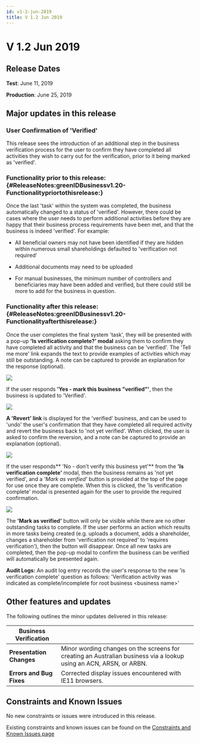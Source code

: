 ```yaml
---
id: v1-2-jun-2019
title: V 1.2 Jun 2019
---
```


# V 1.2 Jun 2019

## Release Dates

**Test**: June 11, 2019

**Production**: June 25, 2019

## Major updates in this release

### User Confirmation of 'Verified'

This release sees the introduction of an additional step in the business verification process for the user to confirm they have completed all activities they wish to carry out for the verification, prior to it being marked as 'verified'.

### **Functionality prior to this release:**{#ReleaseNotes:greenIDBusinessv1.20-Functionalitypriortothisrelease:}

Once the last 'task' within the system was completed, the business automatically changed to a status of 'verified'. However, there could be cases where the user needs to perform additional activities before they are happy that their business process requirements have been met, and that the business is indeed 'verified'. For example:

- All beneficial owners may not have been identified if they are hidden within numerous small shareholdings defaulted to 'verification not required'

- Additional documents may need to be uploaded 

- For manual businesses, the minimum number of controllers and beneficiaries may have been added and verified, but there could still be more to add for the business in question.

### **Functionality after this release:**{#ReleaseNotes:greenIDBusinessv1.20-Functionalityafterthisrelease:}

Once the user completes the final system 'task', they will be presented with a pop-up **'Is verification complete?' modal** asking them to confirm they have completed all activity and that the business can be 'verified'. The 'Tell me more' link expands the text to provide examples of activities which may still be outstanding. A note can be captured to provide an explanation for the response (optional).

![](/img/image1-20.webp)

If the user responds **'Yes - mark this business "verified"'**, then the business is updated to 'Verified'. 

![](/img/image2-20.webp)



**A 'Revert' link** is displayed for the 'verified' business, and can be used to 'undo' the user's confirmation that they have completed all required activity and revert the business back to 'not yet verified'. When clicked, the user is asked to confirm the reversion, and a note can be captured to provide an explanation (optional).

![](/img/image3-20.webp)



If the user responds** 'No - don't verify this business yet'** from the **'Is verification complete'** modal, then the business remains as 'not yet verified', and a *'Mark as verified'* button is provided at the top of the page for use once they are complete. When this is clicked, the 'Is verification complete' modal is presented again for the user to provide the required confirmation.

![](/img/image4-20.webp)

The **'Mark as verified'** button will only be visible while there are no other outstanding tasks to complete. If the user performs an action which results in more tasks being created (e.g. uploads a document, adds a shareholder, changes a shareholder from 'verification not required' to 'requires verification'), then the button will disappear. Once all new tasks are completed, then the pop-up modal to confirm the business can be verified will automatically be presented again.

**Audit Logs:** An audit log entry records the user's response to the new 'is verification complete' question as follows: 'Verification activity was indicated as complete/incomplete for root business \<business name>'

## Other features and updates

The following outlines the minor updates delivered in this release:

| **Business Verification** |                                                                                                                    |
| ------------------------- | ------------------------------------------------------------------------------------------------------------------ |
| **Presentation Changes**  | Minor wording changes on the screens for creating an Australian business via a lookup using an ACN, ARSN, or ARBN. |
| **Errors and Bug Fixes**  | Corrected display issues encountered with IE11 browsers.                                                           |

## Constraints and Known Issues

No new constraints or issues were introduced in this release.

Existing constraints and known issues can be found on the [Constraints and Known Issues page](https://vixverify.atlassian.net/wiki/spaces/GREEN/pages/452460547/greenID+Business+Constraints+and+Known+Issues)
